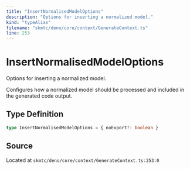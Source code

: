 ```yaml
---
title: "InsertNormalisedModelOptions"
description: "Options for inserting a normalized model."
kind: "typeAlias"
filename: "skmtc/deno/core/context/GenerateContext.ts"
line: 253
---
```


# InsertNormalisedModelOptions

Options for inserting a normalized model.

Configures how a normalized model should be processed and
included in the generated code output.

## Type Definition

```typescript
type InsertNormalisedModelOptions = { noExport?: boolean }
```

## Source

Located at `skmtc/deno/core/context/GenerateContext.ts:253:0`
